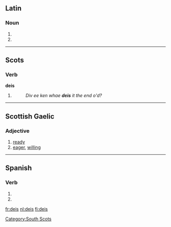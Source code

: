 ==Latin==

===Noun===
{{la-noun-form|deīs}}

# {{inflection of|deus|deus|dat|p|lang=la}}
# {{inflection of|deus|deus|abl|p|lang=la}}

----

==Scots==

===Verb===
'''deis'''

# {{third-person singular of|dei|lang=sco}}
#: ''Div ee ken whae '''deis''' it the end o'd?''

----

==Scottish Gaelic==

===Adjective===
{{head|gd|adjective}}

# [[ready]]
# [[eager]], [[willing]]

----

==Spanish==

===Verb===
{{es-verb-form|dar}}

# {{es-verb form of|mood=subj|tense=pres|num=p|pers=2|formal=n|ending=ar|verb=[[dar]]}}
# {{es-verb form of|mood=imp|num=p|pers=2|formal=n|sense=-|ending=ar|verb=[[dar]]}}

[[Category:South Scots]]

[[fr:deis]]
[[nl:deis]]
[[fi:deis]]